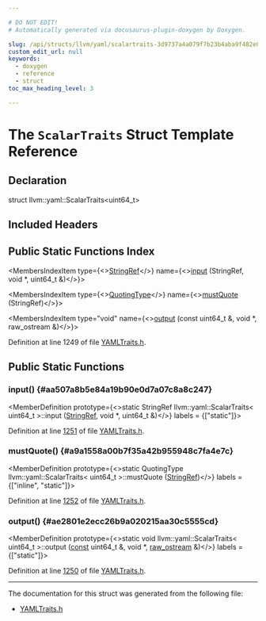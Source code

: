 ```yaml
---

# DO NOT EDIT!
# Automatically generated via docusaurus-plugin-doxygen by Doxygen.

slug: /api/structs/llvm/yaml/scalartraits-3d9737a4a079f7b23b4aba9f482e0261
custom_edit_url: null
keywords:
  - doxygen
  - reference
  - struct
toc_max_heading_level: 3

---
```





# The `ScalarTraits` Struct Template Reference

<DoxygenPage pluginConfig={pluginConfig}>



## Declaration

<CodeBlock>struct llvm::yaml::ScalarTraits&lt;uint64&#95;t&gt;</CodeBlock>

## Included Headers

<IncludesList>
<IncludesListItem
  filePath="llvm/Support/YAMLTraits.h"
  permalink="/docs/api/files/include/include/llvm/include/llvm/support/yamltraits-h"
  isLocal="true" />
</IncludesList>

## Public Static Functions Index

<MembersIndex>

<MembersIndexItem
  type={<><a href="/docs/api/classes/llvm/stringref">StringRef</a></>}
  name={<><a href="#aa507a8b5e84a19b90e0d7a07c8a8c247">input</a> (StringRef, void &#42;, uint64&#95;t &amp;)</>}>
</MembersIndexItem>

<MembersIndexItem
  type={<><a href="/docs/api/namespaces/llvm/yaml/#a2e9b09c50b4fff3bad8cba23daef8757">QuotingType</a></>}
  name={<><a href="#a9a1558a00b7f35a42b955948c7fa4e7c">mustQuote</a> (StringRef)</>}>
</MembersIndexItem>

<MembersIndexItem
  type="void"
  name={<><a href="#ae2801e2ecc26b9a020215aa30c5555cd">output</a> (const uint64&#95;t &amp;, void &#42;, raw&#95;ostream &amp;)</>}>
</MembersIndexItem>

</MembersIndex>


Definition at line 1249 of file <a href="/docs/api/files/include/include/llvm/include/llvm/support/yamltraits-h">YAMLTraits.h</a>.

<SectionDefinition>

## Public Static Functions

### input() {#aa507a8b5e84a19b90e0d7a07c8a8c247}

<MemberDefinition
  prototype={<>static StringRef llvm::yaml::ScalarTraits&lt; uint64&#95;t &gt;::input (<a href="/docs/api/classes/llvm/stringref">StringRef</a>, void &#42;, uint64&#95;t &amp;)</>}
  labels = {["static"]}>

Definition at line <a href="/docs/api/files/include/include/llvm/include/llvm/support/yamltraits-h/#l01251">1251</a> of file <a href="/docs/api/files/include/include/llvm/include/llvm/support/yamltraits-h">YAMLTraits.h</a>.
</MemberDefinition>

### mustQuote() {#a9a1558a00b7f35a42b955948c7fa4e7c}

<MemberDefinition
  prototype={<>static QuotingType llvm::yaml::ScalarTraits&lt; uint64&#95;t &gt;::mustQuote (<a href="/docs/api/classes/llvm/stringref">StringRef</a>)</>}
  labels = {["inline", "static"]}>

Definition at line <a href="/docs/api/files/include/include/llvm/include/llvm/support/yamltraits-h/#l01252">1252</a> of file <a href="/docs/api/files/include/include/llvm/include/llvm/support/yamltraits-h">YAMLTraits.h</a>.
</MemberDefinition>

### output() {#ae2801e2ecc26b9a020215aa30c5555cd}

<MemberDefinition
  prototype={<>static void llvm::yaml::ScalarTraits&lt; uint64&#95;t &gt;::output (<a href="/docs/api/files/lib/lib/target/lib/target/aarch64/aarch64promoteconstant-cpp/#a90f8350fecae261c25be85d38b451bff">const</a> uint64&#95;t &amp;, void &#42;, <a href="/docs/api/classes/llvm/raw-ostream">raw&#95;ostream</a> &amp;)</>}
  labels = {["static"]}>

Definition at line <a href="/docs/api/files/include/include/llvm/include/llvm/support/yamltraits-h/#l01250">1250</a> of file <a href="/docs/api/files/include/include/llvm/include/llvm/support/yamltraits-h">YAMLTraits.h</a>.
</MemberDefinition>

</SectionDefinition>

<hr/>

The documentation for this struct was generated from the following file:

<ul>
<li><a href="/docs/api/files/include/include/llvm/include/llvm/support/yamltraits-h">YAMLTraits.h</a></li>
</ul>

</DoxygenPage>
